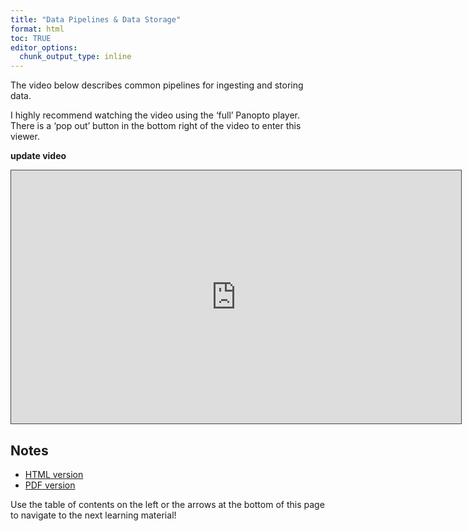 ```yaml
---
title: "Data Pipelines & Data Storage"
format: html
toc: TRUE
editor_options: 
  chunk_output_type: inline
---
```


The video below describes common pipelines for ingesting and storing data. 

I highly recommend watching the video using the 'full' Panopto player. There is a 'pop out' button in the bottom right of the video to enter this viewer.

**update video**
```{=html}
<iframe src="https://ncsu.hosted.panopto.com/Panopto/Pages/Embed.aspx?id=ae82211f-546d-4e2d-9c91-b0fe018434ea&autoplay=false&offerviewer=true&showtitle=true&showbrand=true&captions=false&interactivity=all" height="405" width="720" style="border: 1px solid #464646;" allowfullscreen allow="autoplay" aria-label="Panopto Embedded Video Player" aria-description="13-EDA" ></iframe>
```

## Notes

- <a href = "06-Data_Pipelines.html" target = "_blank">HTML version</a>
- <a href = "PDFs/06-Data_Pipelines.pdf" target = "_blank">PDF version</a>

Use the table of contents on the left or the arrows at the bottom of this page to navigate to the next learning material!